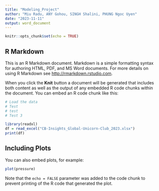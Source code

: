 ```yaml
---
title: "Modeling_Project"
author: "Miu Radu, ANY Gohou, SINGH Shalini, PHUNG Ngoc Uyen"
date: "2023-11-11"
output: word_document
---
```


```r
knitr::opts_chunk$set(echo = TRUE)
```

## R Markdown

This is an R Markdown document. Markdown is a simple formatting syntax for authoring HTML, PDF, and MS Word documents. For more details on using R Markdown see <http://rmarkdown.rstudio.com>.

When you click the **Knit** button a document will be generated that includes both content as well as the output of any embedded R code chunks within the document. You can embed an R code chunk like this:

```r
# Load the data
# Test
# test
# Test 3 

library(readxl)
df = read_excel("CB-Insights_Global-Unicorn-Club_2023.xlsx")
print(df)

```

## Including Plots

You can also embed plots, for example:

```r
plot(pressure)
```

Note that the `echo = FALSE` parameter was added to the code chunk to prevent printing of the R code that generated the plot.
